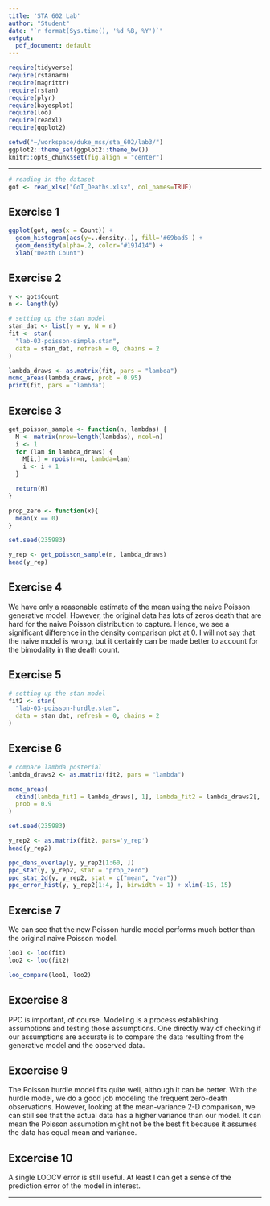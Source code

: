 ```yaml
---
title: 'STA 602 Lab'
author: "Student"
date: "`r format(Sys.time(), '%d %B, %Y')`"
output:
  pdf_document: default
---
```


```r
require(tidyverse)
require(rstanarm)
require(magrittr)
require(rstan)
require(plyr)
require(bayesplot)
require(loo)
require(readxl)
require(ggplot2)

setwd("~/workspace/duke_mss/sta_602/lab3/")
ggplot2::theme_set(ggplot2::theme_bw())
knitr::opts_chunk$set(fig.align = "center")
```


***
```r
# reading in the dataset
got <- read_xlsx("GoT_Deaths.xlsx", col_names=TRUE)
```

## Exercise 1

```r
ggplot(got, aes(x = Count)) +
  geom_histogram(aes(y=..density..), fill='#69bad5') +
  geom_density(alpha=.2, color="#191414") +
  xlab("Death Count")
```


## Exercise 2


```r
y <- got$Count
n <- length(y)

# setting up the stan model
stan_dat <- list(y = y, N = n)
fit <- stan(
  "lab-03-poisson-simple.stan",
  data = stan_dat, refresh = 0, chains = 2
)
```

```r
lambda_draws <- as.matrix(fit, pars = "lambda")
mcmc_areas(lambda_draws, prob = 0.95)
print(fit, pars = "lambda")
```

## Exercise 3
```r
get_poisson_sample <- function(n, lambdas) {
  M <- matrix(nrow=length(lambdas), ncol=n)
  i <- 1
  for (lam in lambda_draws) {
    M[i,] = rpois(n=n, lambda=lam)
    i <- i + 1
  }

  return(M)
}

prop_zero <- function(x){
  mean(x == 0)
} 
```

```r
set.seed(235983)

y_rep <- get_poisson_sample(n, lambda_draws)
head(y_rep)
```

## Exercise 4
We have only a reasonable estimate of the mean using the naive Poisson generative model.
However, the original data has lots of zeros death that are hard for the naive Poisson distribution
to capture. Hence, we see a significant difference in the density comparison plot at 0. I will not
say that the naive model is wrong, but it certainly can be made better to account for the bimodality
in the death count.


## Exercise 5
```r
# setting up the stan model
fit2 <- stan(
  "lab-03-poisson-hurdle.stan",
  data = stan_dat, refresh = 0, chains = 2
)
```


## Exercise 6

```r
# compare lambda posterial
lambda_draws2 <- as.matrix(fit2, pars = "lambda")

mcmc_areas(
  cbind(lambda_fit1 = lambda_draws[, 1], lambda_fit2 = lambda_draws2[, 1]),
  prob = 0.9
)
```

```r
set.seed(235983)

y_rep2 <- as.matrix(fit2, pars='y_rep')
head(y_rep2)

ppc_dens_overlay(y, y_rep2[1:60, ])
ppc_stat(y, y_rep2, stat = "prop_zero")
ppc_stat_2d(y, y_rep2, stat = c("mean", "var"))
ppc_error_hist(y, y_rep2[1:4, ], binwidth = 1) + xlim(-15, 15)
```


## Exercise 7
We can see that the new Poisson hurdle model performs much better than the
original naive Poisson model.

```r
loo1 <- loo(fit)
loo2 <- loo(fit2)

loo_compare(loo1, loo2)
```


## Excercise 8
PPC is important, of course. Modeling is a process establishing assumptions and testing those
assumptions. One directly way of checking if our assumptions are accurate is to compare the data
resulting from the generative model and the observed data.

## Excercise 9
The Poisson hurdle model fits quite well, although it can be better. With the hurdle model,
we do a good job modeling the frequent zero-death observations. However, looking at the mean-variance
2-D comparison, we can still see that the actual data has a higher variance than our model.
It can mean the Poisson assumption might not be the best fit because it assumes the data has
equal mean and variance.

## Excercise 10
A single LOOCV error is still useful. At least I can get a sense of the prediction error of the model
in interest.

***

